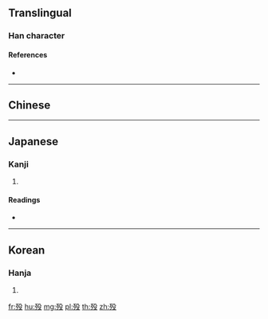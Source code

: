 {{also|歿}}
==Translingual==

===Han character===
{{Han char|rn=78|rad=歹|as=04|sn=8|four=|canj=MNHNE|ids=⿰歹殳}}

====References====
* {{Han ref|kx=0579.331|dkj=16386|hdz=21382.180|uh=6B81|ud=27521}}

----

==Chinese==
{{zh-see|歿}}

----

==Japanese==

===Kanji===
{{ja-kanji|grade=|rs=歹04}}

# {{defn|lang=ja|sort=歹04}}

====Readings====
* {{ja-readings|on=[[ぼつ]] (botsu), [[もち]] (mochi)|kun=[[しぬ]] (shinu)}}

----

==Korean==

===Hanja===
{{ko-hanja|hangeul=몰|eumhun=|rv=mol|mr=mol|y=mol}}

# {{defn|lang=ko|sort=歹04}}

[[fr:殁]]
[[hu:殁]]
[[mg:殁]]
[[pl:殁]]
[[th:殁]]
[[zh:殁]]